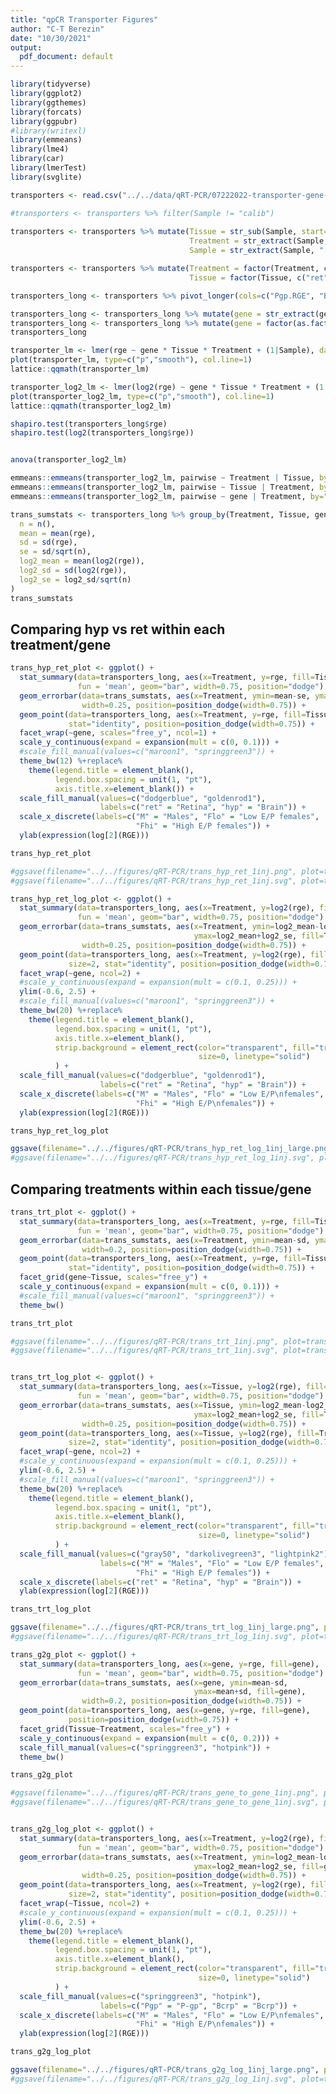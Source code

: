 ---
title: "qpCR Transporter Figures"
author: "C-T Berezin"
date: "10/30/2021"
output:
  pdf_document: default
---

```{r, message=FALSE, warning=FALSE}
library(tidyverse)
library(ggplot2)
library(ggthemes)
library(forcats)
library(ggpubr)
#library(writexl)
library(emmeans)
library(lme4)
library(car)
library(lmerTest)
library(svglite)
```

```{r}
transporters <- read.csv("../../data/qRT-PCR/07222022-transporter-gene-study-1inj-only.csv", fileEncoding = 'UTF-8-BOM')

#transporters <- transporters %>% filter(Sample != "calib")
  
transporters <- transporters %>% mutate(Tissue = str_sub(Sample, start=-3L, end=-1L),
                                        Treatment = str_extract(Sample, "[:alpha:]+(?=[:digit:])"),
                                        Sample = str_extract(Sample, "[:alnum:]+(?=-)"))

transporters <- transporters %>% mutate(Treatment = factor(Treatment, c("M", "Flo", "Fhi")),
                                        Tissue = factor(Tissue, c("ret", "hyp")))

transporters_long <- transporters %>% pivot_longer(cols=c("Pgp.RGE", "Bcrp.RGE"), names_to = "gene", values_to="rge")

transporters_long <- transporters_long %>% mutate(gene = str_extract(gene, "[:alpha:]+(?=.)"))
transporters_long <- transporters_long %>% mutate(gene = factor(as.factor(gene), c("Pgp", "Bcrp")))
transporters_long
```

```{r}
transporter_lm <- lmer(rge ~ gene * Tissue * Treatment + (1|Sample), data=transporters_long)
plot(transporter_lm, type=c("p","smooth"), col.line=1)
lattice::qqmath(transporter_lm)

transporter_log2_lm <- lmer(log2(rge) ~ gene * Tissue * Treatment + (1|Sample), data=transporters_long)
plot(transporter_log2_lm, type=c("p","smooth"), col.line=1)
lattice::qqmath(transporter_log2_lm)

shapiro.test(transporters_long$rge)
shapiro.test(log2(transporters_long$rge))


anova(transporter_log2_lm)

emmeans::emmeans(transporter_log2_lm, pairwise ~ Treatment | Tissue, by="gene")$contrasts
emmeans::emmeans(transporter_log2_lm, pairwise ~ Tissue | Treatment, by="gene")$contrasts
emmeans::emmeans(transporter_log2_lm, pairwise ~ gene | Treatment, by="Tissue")$contrasts
```

```{r}
trans_sumstats <- transporters_long %>% group_by(Treatment, Tissue, gene) %>% summarise(
  n = n(),
  mean = mean(rge),
  sd = sd(rge),
  se = sd/sqrt(n),
  log2_mean = mean(log2(rge)),
  log2_sd = sd(log2(rge)),
  log2_se = log2_sd/sqrt(n)
)
trans_sumstats
```

## Comparing hyp vs ret within each treatment/gene

```{r}
trans_hyp_ret_plot <- ggplot() +
  stat_summary(data=transporters_long, aes(x=Treatment, y=rge, fill=Tissue),
               fun = 'mean', geom="bar", width=0.75, position="dodge") +
  geom_errorbar(data=trans_sumstats, aes(x=Treatment, ymin=mean-se, ymax=mean+se, fill=Tissue),
                width=0.25, position=position_dodge(width=0.75)) +
  geom_point(data=transporters_long, aes(x=Treatment, y=rge, fill=Tissue),
             stat="identity", position=position_dodge(width=0.75)) +
  facet_wrap(~gene, scales="free_y", ncol=1) +
  scale_y_continuous(expand = expansion(mult = c(0, 0.1))) +
  #scale_fill_manual(values=c("maroon1", "springgreen3")) +
  theme_bw(12) %+replace%
    theme(legend.title = element_blank(),
          legend.box.spacing = unit(1, "pt"),
          axis.title.x=element_blank()) +
  scale_fill_manual(values=c("dodgerblue", "goldenrod1"),
                    labels=c("ret" = "Retina", "hyp" = "Brain")) +
  scale_x_discrete(labels=c("M" = "Males", "Flo" = "Low E/P females",
                            "Fhi" = "High E/P females")) +
  ylab(expression(log[2](RGE)))

trans_hyp_ret_plot

#ggsave(filename="../../figures/qRT-PCR/trans_hyp_ret_1inj.png", plot=trans_hyp_ret_plot, height=4, width=4)
#ggsave(filename="../../figures/qRT-PCR/trans_hyp_ret_1inj.svg", plot=trans_hyp_ret_plot, height=4, width=4)

trans_hyp_ret_log_plot <- ggplot() +
  stat_summary(data=transporters_long, aes(x=Treatment, y=log2(rge), fill=Tissue),
               fun = 'mean', geom="bar", width=0.75, position="dodge") +
  geom_errorbar(data=trans_sumstats, aes(x=Treatment, ymin=log2_mean-log2_se,
                                         ymax=log2_mean+log2_se, fill=Tissue),
                width=0.25, position=position_dodge(width=0.75)) +
  geom_point(data=transporters_long, aes(x=Treatment, y=log2(rge), fill=Tissue),
             size=2, stat="identity", position=position_dodge(width=0.75)) +
  facet_wrap(~gene, ncol=2) +
  #scale_y_continuous(expand = expansion(mult = c(0.1, 0.25))) +
  ylim(-0.6, 2.5) +
  #scale_fill_manual(values=c("maroon1", "springgreen3")) +
  theme_bw(20) %+replace%
    theme(legend.title = element_blank(),
          legend.box.spacing = unit(1, "pt"),
          axis.title.x=element_blank(),
          strip.background = element_rect(color="transparent", fill="transparent",
                                          size=0, linetype="solid")
          ) +
  scale_fill_manual(values=c("dodgerblue", "goldenrod1"),
                    labels=c("ret" = "Retina", "hyp" = "Brain")) +
  scale_x_discrete(labels=c("M" = "Males", "Flo" = "Low E/P\nfemales",
                            "Fhi" = "High E/P\nfemales")) +
  ylab(expression(log[2](RGE)))

trans_hyp_ret_log_plot

ggsave(filename="../../figures/qRT-PCR/trans_hyp_ret_log_1inj_large.png", plot=trans_hyp_ret_log_plot, height=6, width=12)
#ggsave(filename="../../figures/qRT-PCR/trans_hyp_ret_log_1inj.svg", plot=trans_hyp_ret_log_plot, height=4, width=4)
```

## Comparing treatments within each tissue/gene

```{r}
trans_trt_plot <- ggplot() +
  stat_summary(data=transporters_long, aes(x=Treatment, y=rge, fill=Tissue),
               fun = 'mean', geom="bar", width=0.75, position="dodge") +
  geom_errorbar(data=trans_sumstats, aes(x=Treatment, ymin=mean-sd, ymax=mean+sd, fill=Tissue),
                width=0.2, position=position_dodge(width=0.75)) +
  geom_point(data=transporters_long, aes(x=Treatment, y=rge, fill=Tissue),
             stat="identity", position=position_dodge(width=0.75)) +
  facet_grid(gene~Tissue, scales="free_y") +
  scale_y_continuous(expand = expansion(mult = c(0, 0.1))) +
  #scale_fill_manual(values=c("maroon1", "springgreen3")) +
  theme_bw()

trans_trt_plot

#ggsave(filename="../../figures/qRT-PCR/trans_trt_1inj.png", plot=trans_trt_plot, height=4, width=4)
#ggsave(filename="../../figures/qRT-PCR/trans_trt_1inj.svg", plot=trans_trt_plot, height=4, width=4)


trans_trt_log_plot <- ggplot() +
  stat_summary(data=transporters_long, aes(x=Tissue, y=log2(rge), fill=Treatment),
               fun = 'mean', geom="bar", width=0.75, position="dodge") +
  geom_errorbar(data=trans_sumstats, aes(x=Tissue, ymin=log2_mean-log2_se,
                                         ymax=log2_mean+log2_se, fill=Treatment),
                width=0.25, position=position_dodge(width=0.75)) +
  geom_point(data=transporters_long, aes(x=Tissue, y=log2(rge), fill=Treatment),
             size=2, stat="identity", position=position_dodge(width=0.75)) +
  facet_wrap(~gene, ncol=2) +
  #scale_y_continuous(expand = expansion(mult = c(0.1, 0.25))) +
  ylim(-0.6, 2.5) +
  #scale_fill_manual(values=c("maroon1", "springgreen3")) +
  theme_bw(20) %+replace%
    theme(legend.title = element_blank(),
          legend.box.spacing = unit(1, "pt"),
          axis.title.x=element_blank(),
          strip.background = element_rect(color="transparent", fill="transparent",
                                          size=0, linetype="solid")
          ) +
  scale_fill_manual(values=c("gray50", "darkolivegreen3", "lightpink2"),
                    labels=c("M" = "Males", "Flo" = "Low E/P females",
                            "Fhi" = "High E/P females")) +
  scale_x_discrete(labels=c("ret" = "Retina", "hyp" = "Brain")) +
  ylab(expression(log[2](RGE)))

trans_trt_log_plot

ggsave(filename="../../figures/qRT-PCR/trans_trt_log_1inj_large.png", plot=trans_trt_log_plot, height=6, width=13)
#ggsave(filename="../../figures/qRT-PCR/trans_trt_log_1inj.svg", plot=trans_trt_log_plot, height=4, width=4)
```


```{r}
trans_g2g_plot <- ggplot() +
  stat_summary(data=transporters_long, aes(x=gene, y=rge, fill=gene),
               fun = 'mean', geom="bar", width=0.75, position="dodge") +
  geom_errorbar(data=trans_sumstats, aes(x=gene, ymin=mean-sd,
                                         ymax=mean+sd, fill=gene),
                width=0.2, position=position_dodge(width=0.75)) +
  geom_point(data=transporters_long, aes(x=gene, y=rge, fill=gene),
             position=position_dodge(width=0.75)) +
  facet_grid(Tissue~Treatment, scales="free_y") +
  scale_y_continuous(expand = expansion(mult = c(0, 0.2))) +
  scale_fill_manual(values=c("springgreen3", "hotpink")) +
  theme_bw()

trans_g2g_plot

#ggsave(filename="../../figures/qRT-PCR/trans_gene_to_gene_1inj.png", plot=trans_g2g_plot, height=4, width=4)
#ggsave(filename="../../figures/qRT-PCR/trans_gene_to_gene_1inj.svg", plot=trans_g2g_plot, height=4, width=4)


trans_g2g_log_plot <- ggplot() +
  stat_summary(data=transporters_long, aes(x=Treatment, y=log2(rge), fill=gene),
               fun = 'mean', geom="bar", width=0.75, position="dodge") +
  geom_errorbar(data=trans_sumstats, aes(x=Treatment, ymin=log2_mean-log2_se,
                                         ymax=log2_mean+log2_se, fill=gene),
                width=0.25, position=position_dodge(width=0.75)) +
  geom_point(data=transporters_long, aes(x=Treatment, y=log2(rge), fill=gene),
             size=2, stat="identity", position=position_dodge(width=0.75)) +
  facet_wrap(~Tissue, ncol=2) +
  #scale_y_continuous(expand = expansion(mult = c(0.1, 0.25))) +
  ylim(-0.6, 2.5) +
  theme_bw(20) %+replace%
    theme(legend.title = element_blank(),
          legend.box.spacing = unit(1, "pt"),
          axis.title.x=element_blank(),
          strip.background = element_rect(color="transparent", fill="transparent",
                                          size=0, linetype="solid")
          ) +
  scale_fill_manual(values=c("springgreen3", "hotpink"),
                    labels=c("Pgp" = "P-gp", "Bcrp" = "Bcrp")) +
  scale_x_discrete(labels=c("M" = "Males", "Flo" = "Low E/P\nfemales",
                            "Fhi" = "High E/P\nfemales")) +
  ylab(expression(log[2](RGE)))

trans_g2g_log_plot

ggsave(filename="../../figures/qRT-PCR/trans_g2g_log_1inj_large.png", plot=trans_g2g_log_plot, height=6, width=11)
#ggsave(filename="../../figures/qRT-PCR/trans_g2g_log_1inj.svg", plot=trans_g2g_log_plot, height=4, width=4)
```

